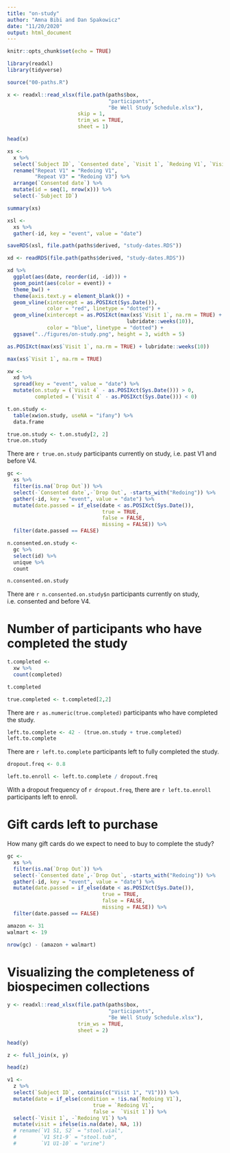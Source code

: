 ```yaml
---
title: "on-study"
author: "Amna Bibi and Dan Spakowicz"
date: "11/20/2020"
output: html_document
---
```


```r
knitr::opts_chunk$set(echo = TRUE)

library(readxl)
library(tidyverse)

source("00-paths.R")
```

```r
x <- readxl::read_xlsx(file.path(paths$box, 
                                 "participants", 
                                 "Be Well Study Schedule.xlsx"),
                       skip = 1, 
                       trim_ws = TRUE,
                       sheet = 1)

head(x)
```

```r
xs <- 
  x %>%
  select(`Subject ID`, `Consented date`, `Visit 1`, `Redoing V1`, `Visit 2`, `Visit 3`, `Redoing V3`, `Visit 4`, `Drop Out`) %>%
  rename("Repeat V1" = "Redoing V1",
         "Repeat V3" = "Redoing V3") %>%
  arrange(`Consented date`) %>%
  mutate(id = seq(1, nrow(x))) %>%
  select(-`Subject ID`)

summary(xs)
```

```r
xsl <- 
  xs %>%
  gather(-id, key = "event", value = "date")
```

```r
saveRDS(xsl, file.path(paths$derived, "study-dates.RDS"))
```

```r
xd <- readRDS(file.path(paths$derived, "study-dates.RDS"))
```

```r
xd %>%
  ggplot(aes(date, reorder(id, -id))) +
  geom_point(aes(color = event)) +
  theme_bw() +
  theme(axis.text.y = element_blank()) +
  geom_vline(xintercept = as.POSIXct(Sys.Date()), 
             color = "red", linetype = "dotted") +
  geom_vline(xintercept = as.POSIXct(max(xs$`Visit 1`, na.rm = TRUE) +
                                       lubridate::weeks(10)), 
             color = "blue", linetype = "dotted") +
  ggsave("../figures/on-study.png", height = 3, width = 5)

as.POSIXct(max(xs$`Visit 1`, na.rm = TRUE) + lubridate::weeks(10))

max(xs$`Visit 1`, na.rm = TRUE)
```

```r
xw <- 
  xd %>%
  spread(key = "event", value = "date") %>%
  mutate(on.study = (`Visit 4` - as.POSIXct(Sys.Date())) > 0,
         completed = (`Visit 4` - as.POSIXct(Sys.Date())) < 0)

t.on.study <- 
  table(xw$on.study, useNA = "ifany") %>%
  data.frame

true.on.study <- t.on.study[2, 2]
true.on.study
```

There are `r true.on.study` participants currently on study, i.e. past V1 and before V4.

```r
gc <- 
  xs %>%
  filter(is.na(`Drop Out`)) %>%
  select(-`Consented date`,-`Drop Out`, -starts_with("Redoing")) %>%
  gather(-id, key = "event", value = "date") %>%
  mutate(date.passed = if_else(date < as.POSIXct(Sys.Date()),
                               true = TRUE,
                               false = FALSE,
                               missing = FALSE)) %>%
  filter(date.passed == FALSE)

n.consented.on.study <- 
  gc %>%
  select(id) %>%
  unique %>%
  count

n.consented.on.study
```

There are `r n.consented.on.study$n` participants currently on study, i.e. consented and before V4.

# Number of participants who have completed the study

```r
t.completed <- 
  xw %>%
  count(completed)

t.completed

true.completed <- t.completed[2,2]
```
There are `r as.numeric(true.completed)` participants who have completed the study.



```r
left.to.complete <- 42 - (true.on.study + true.completed)
left.to.complete
```

There are `r left.to.complete` participants left to fully completed the study.

```r
dropout.freq <- 0.8

left.to.enroll <- left.to.complete / dropout.freq
```

With a dropout frequency of `r dropout.freq`, there are `r left.to.enroll` participants left to enroll.

# Gift cards left to purchase

How many gift cards do we expect to need to buy to complete the study?

```r
gc <- 
  xs %>%
  filter(is.na(`Drop Out`)) %>%
  select(-`Consented date`,-`Drop Out`, -starts_with("Redoing")) %>%
  gather(-id, key = "event", value = "date") %>%
  mutate(date.passed = if_else(date < as.POSIXct(Sys.Date()),
                               true = TRUE,
                               false = FALSE,
                               missing = FALSE)) %>%
  filter(date.passed == FALSE)

```

```r
amazon <- 31
walmart <- 19

nrow(gc) - (amazon + walmart)
```


# Visualizing the completeness of biospecimen collections

```r
y <- readxl::read_xlsx(file.path(paths$box, 
                                 "participants", 
                                 "Be Well Study Schedule.xlsx"),
                       trim_ws = TRUE,
                       sheet = 2)

head(y)
```

```r
z <- full_join(x, y)

head(z)
```

```r
v1 <- 
  z %>%
  select(`Subject ID`, contains(c("Visit 1", "V1"))) %>%
  mutate(date = if_else(condition = !is.na(`Redoing V1`), 
                            true = `Redoing V1`,
                            false =  `Visit 1`)) %>%
  select(-`Visit 1`, -`Redoing V1`) %>%
  mutate(visit = ifelse(is.na(date), NA, 1))
  # rename(`V1 S1, S2` = "stool.vial",
  #        `V1 St1-9` = "stool.tub",
  #        `V1 U1-10` = "urine")
  



```

